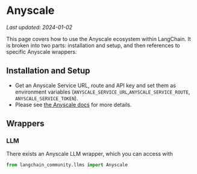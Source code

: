 # Anyscale
*Last updated: 2024-01-02*

This page covers how to use the Anyscale ecosystem within LangChain.
It is broken into two parts: installation and setup, and then references to specific Anyscale wrappers.

## Installation and Setup
- Get an Anyscale Service URL, route and API key and set them as environment variables (`ANYSCALE_SERVICE_URL`,`ANYSCALE_SERVICE_ROUTE`, `ANYSCALE_SERVICE_TOKEN`). 
- Please see [the Anyscale docs](https://docs.anyscale.com/productionize/services-v2/get-started) for more details.

## Wrappers

### LLM

There exists an Anyscale LLM wrapper, which you can access with 
```python
from langchain_community.llms import Anyscale
```
